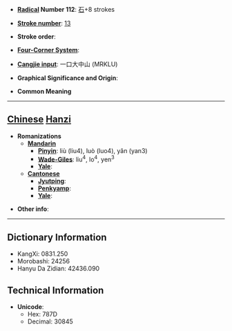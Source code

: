 * '''[[Wiktionary:Chinese radical index| Radical]] Number 112''': [[Wiktionary:Chinese radical index 石|石]]+8 strokes

* '''[[Wiktionary:Chinese total strokes index|Stroke number]]''': [[Wiktionary:Chinese total strokes index 13|13]]

* '''Stroke order''': 

* '''[[Wiktionary:Chinese four corner index|Four-Corner System]]''': 

* '''[[Wiktionary:Chinese Cangjie index|Cangjie input]]''': 一口大中山 (MRKLU)

* '''Graphical Significance and Origin''': 

* '''Common Meaning'''

----

== [[Chinese]] [[Hanzi]] ==

* '''Romanizations'''
** '''[[Mandarin]]'''
*** '''[[Pinyin]]''': liù (liu4), luò (luo4), yǎn (yan3)
*** '''[[Wade-Giles]]''': liu<sup>4</sup>, lo<sup>4</sup>, yen<sup>3</sup>
*** '''[[Yale]]''': 
** '''[[Cantonese]]'''
*** '''[[Jyutping]]''':
*** '''[[Penkyamp]]''': 
*** '''[[Yale]]''': 

* '''Other info''': 

----

== Dictionary Information ==

* KangXi: 0831.250
* Morobashi: 24256
* Hanyu Da Zidian: 42436.090

== Technical Information ==

* '''Unicode''':
** Hex: 787D
** Decimal: 30845